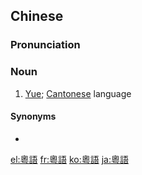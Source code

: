 {{also|粤语}}
==Chinese==
{{zh-forms|s=粤语}}

===Pronunciation===
{{zh-pron
|m=yuèyǔ
|c=jyut6 jyu5
|mn=qz:oa̍t-gír/tp,xm:oa̍t-gú/kh,zz:oa̍t-gí
|h=pfs=ye̍t-ngî
|cat=n
}}

===Noun===
{{zh-noun}}

# [[Yue]]; [[Cantonese]] language

====Synonyms====
* {{zh-l|廣東話}}

{{zh-cat|Languages}}

[[el:粵語]]
[[fr:粵語]]
[[ko:粵語]]
[[ja:粵語]]